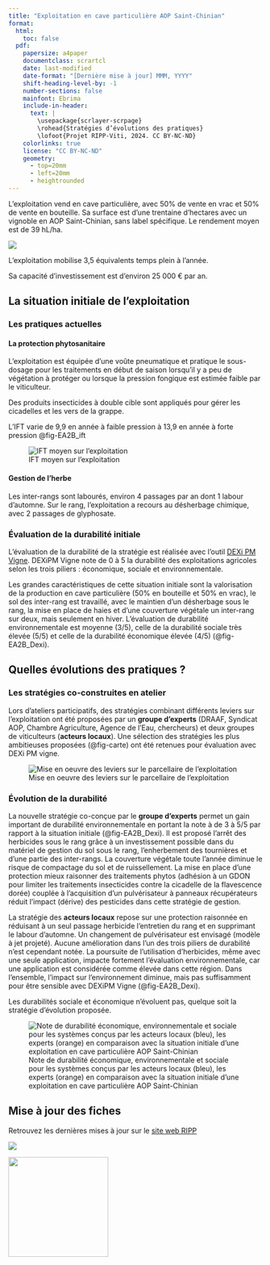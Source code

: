 ```yaml
---
title: "Exploitation en cave particulière AOP Saint-Chinian"    
format: 
  html:
    toc: false
  pdf:
    papersize: a4paper
    documentclass: scrartcl
    date: last-modified
    date-format: "[Dernière mise à jour] MMM, YYYY"
    shift-heading-level-by: -1
    number-sections: false
    mainfont: Ebrima
    include-in-header: 
      text: |
        \usepackage{scrlayer-scrpage}
        \rohead{Stratégies d’évolutions des pratiques}
        \lofoot{Projet RIPP-Viti, 2024. CC BY-NC-ND}
    colorlinks: true
    license: "CC BY-NC-ND"
    geometry:
      - top=20mm
      - left=20mm
      - heightrounded
---
```


L'exploitation vend en cave particulière, avec 50% de vente en vrac et 50% de vente en bouteille. Sa surface est d'une trentaine d'hectares avec un vignoble en AOP Saint-Chinian, sans label spécifique. Le rendement moyen est de 39 hL/ha.

![](images/EA2B_bando.png)

L'exploitation mobilise 3,5 équivalents temps plein à l'année.

Sa capacité d'investissement est d'environ 25 000 € par an.

## La situation initiale de l'exploitation

### Les pratiques actuelles

#### La protection phytosanitaire

L'exploitation est équipée d'une voûte pneumatique et pratique le sous-dosage pour les traitements en début de saison lorsqu'il y a peu de végétation à protéger ou lorsque la pression fongique est estimée faible par le viticulteur.

Des produits insecticides à double cible sont appliqués pour gérer les cicadelles et les vers de la grappe.

L'IFT varie de 9,9 en année à faible pression à 13,9 en année à forte pression @fig-EA2B_ift

![IFT moyen sur l'exploitation](images/EA2B_ift.png){#fig-EA2B_ift}

#### Gestion de l'herbe

Les inter-rangs sont labourés, environ 4 passages par an dont 1 labour d'automne. Sur le rang, l'exploitation a recours au désherbage chimique, avec 2 passages de glyphosate.

### Évaluation de la durabilité initiale

L'évaluation de la durabilité de la stratégie est réalisée avec l'outil [DEXi PM Vigne](methodo.qmd). DEXiPM Vigne note de 0 à 5 la durabilité des exploitations agricoles selon les trois piliers : économique, sociale et environnementale.

Les grandes caractéristiques de cette situation initiale sont la valorisation de la production en cave particulière (50% en bouteille et 50% en vrac), le sol des inter-rang est travaillé, avec le maintien d'un désherbage sous le rang, la mise en place de haies et d'une couverture végétale un inter-rang sur deux, mais seulement en hiver.
L'évaluation de durabilité environnementale est moyenne (3/5), celle de la durabilité sociale très élevée (5/5) et celle de la durabilité économique élevée (4/5) (@fig-EA2B_Dexi). 

## Quelles évolutions des pratiques ?

### Les stratégies co-construites en atelier

Lors d'ateliers participatifs, des stratégies combinant différents leviers sur l'exploitation ont été proposées par un **groupe d'experts** (DRAAF, Syndicat AOP, Chambre Agriculture, Agence de l'Eau, chercheurs) et deux groupes de viticulteurs (**acteurs locaux**). Une sélection des stratégies les plus ambitieuses proposées (@fig-carte) ont été retenues pour évaluation avec DEXi PM vigne.

![Mise en oeuvre des leviers sur le parcellaire de l'exploitation](images/EA2B_carte.png){#fig-carte}

### Évolution de la durabilité

La nouvelle stratégie co-conçue par le **groupe d'experts** permet un gain important de durabilité environnementale en portant la note à de 3 à 5/5 par rapport à la situation initiale (@fig-EA2B_Dexi). 
Il est proposé l'arrêt des herbicides sous le rang grâce à un investissement possible dans du matériel de gestion du sol sous le rang, l'enherbement des tournières et d'une partie des inter-rangs. La couverture végétale toute l'année diminue le risque de compactage du sol et de ruissellement. 
La mise en place d’une protection mieux raisonner des traitements phytos (adhésion à un GDON pour limiter les traitements insecticides contre la cicadelle de la flavescence dorée) couplée à l'acquisition d’un pulvérisateur à panneaux récupérateurs réduit l'impact (dérive) des pesticides dans cette stratégie de gestion. 

La stratégie des **acteurs locaux** repose sur une protection raisonnée en réduisant à un seul passage herbicide l'entretien du rang et en supprimant le labour d'automne. Un changement de pulvérisateur est envisagé (modèle à jet projeté). Aucune amélioration dans l'un des trois piliers de durabilité n'est cependant notée. La poursuite de l'utilisation d'herbicides, même avec une seule application, impacte fortement l'évaluation environnementale, car une application est considérée comme élevée dans cette région. Dans l'ensemble, l'impact sur l'environnement diminue, mais pas suffisamment pour être sensible avec DEXiPM Vigne (@fig-EA2B_Dexi). 

Les durabilités sociale et économique n'évoluent pas, quelque soit la stratégie d'évolution proposée. 

![Note de durabilité économique, environnementale et sociale pour les systèmes conçus par les acteurs locaux (bleu), les experts (orange) en comparaison avec la situation initiale d'une exploitation en cave particulière AOP Saint-Chinian](images/EA2B_Dexi.png){#fig-EA2B_Dexi}

::: {.content-visible when-format="pdf"}
## Mise à jour des fiches

Retrouvez les dernières mises à jour sur le [site web RIPP](https://vignevin.github.io/ripp/)

::: {layout="[ 70, 30 ]"}
<div>

![](images/allLogos.png)

</div>

<div>

![](images/qrcode_vignevin.github.io.png){width="198"}

</div>
:::
:::
